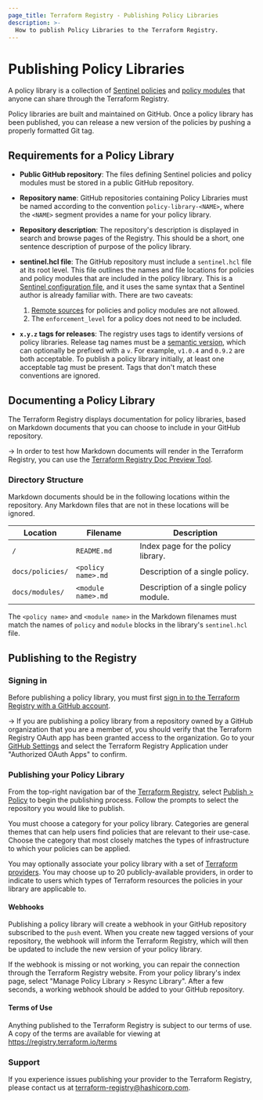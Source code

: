 ```yaml
---
page_title: Terraform Registry - Publishing Policy Libraries
description: >-
  How to publish Policy Libraries to the Terraform Registry.
---
```


# Publishing Policy Libraries

A policy library is a collection of [Sentinel policies](https://docs.hashicorp.com/sentinel/writing) and [policy modules](https://docs.hashicorp.com/sentinel/extending/modules) that anyone can share through the Terraform Registry.

Policy libraries are built and maintained on GitHub. Once a policy library has been published, you can release a new version of the policies by pushing a properly formatted Git tag.

## Requirements for a Policy Library

- **Public GitHub repository**: The files defining Sentinel policies and policy modules must be stored in a public GitHub repository.

- **Repository name**: GitHub repositories containing Policy Libraries must be named according to the convention `policy-library-<NAME>`, where the `<NAME>` segment provides a name for your policy library.

- **Repository description**: The repository's description is displayed in search and browse pages of the Registry. This should be a short, one sentence description of purpose of the policy library.

- **sentinel.hcl file**: The GitHub repository must include a `sentinel.hcl` file at its root level. This file outlines the names and file locations for policies and policy modules that are included in the policy library. This is a [Sentinel configuration file](https://docs.hashicorp.com/sentinel/configuration), and it uses the same syntax that a Sentinel author is already familiar with. There are two caveats:
  1. [Remote sources](https://docs.hashicorp.com/sentinel/configuration/remote-sources) for policies and policy modules are not allowed.
  2. The `enforcement_level` for a policy does not need to be included.

- **`x.y.z` tags for releases**: The registry uses tags to identify versions of policy libraries. Release tag names must be a [semantic version](http://semver.org/), which can optionally be prefixed with a `v`. For example, `v1.0.4` and `0.9.2` are both acceptable. To publish a policy library initially, at least one acceptable tag must be present. Tags that don't match these conventions are ignored.

## Documenting a Policy Library

The Terraform Registry displays documentation for policy libraries, based on Markdown documents that you can choose to include in your GitHub repository.

-> In order to test how Markdown documents will render in the Terraform Registry, you can use the [Terraform Registry Doc Preview Tool](https://registry.terraform.io/tools/doc-preview).

### Directory Structure

Markdown documents should be in the following locations within the repository. Any Markdown files that are not in these locations will be ignored.

| Location | Filename | Description |
| --- | --- | --- |
| `/` | `README.md` | Index page for the policy library. |
| `docs/policies/` | `<policy name>.md` | Description of a single policy. |
| `docs/modules/` | `<module name>.md` | Description of a single policy module. |

The `<policy name>` and `<module name>` in the Markdown filenames must match the names of `policy` and `module` blocks in the library's `sentinel.hcl` file.

## Publishing to the Registry

### Signing in

Before publishing a policy library, you must first [sign in to the Terraform Registry with a GitHub account](/registry#user-account).

-> If you are publishing a policy library from a repository owned by a GitHub organization that you are a member of, you should verify that the Terraform Registry OAuth app has been granted access to the organization. Go to your [GitHub Settings](https://github.com/settings/applications) and select the Terraform Registry Application under "Authorized OAuth Apps" to confirm.

### Publishing your Policy Library

From the top-right navigation bar of the [Terraform Registry](https://registry.terraform.io), select [Publish > Policy](https://registry.terraform.io/publish/policy) to begin the publishing process. Follow the prompts to select the repository you would like to publish.

You must choose a category for your policy library. Categories are general  themes that can help users find policies that are relevant to their use-case. Choose the category that most closely matches the types of infrastructure to which your policies can be applied.

You may optionally associate your policy library with a set of [Terraform providers](/registry/providers). You may choose up to 20 publicly-available providers, in order to indicate to users which types of Terraform resources the policies in your library are applicable to.

#### Webhooks

Publishing a policy library will create a webhook in your GitHub repository subscribed to the `push` event. When you create new tagged versions of your repository, the webhook will inform the Terraform Registry, which will then be updated to include the new version of your policy library.

If the webhook is missing or not working, you can repair the connection through the Terraform Registry website. From your policy library's index page, select "Manage Policy Library > Resync Library". After a few seconds, a working webhook should be added to your GitHub repository.

#### Terms of Use

Anything published to the Terraform Registry is subject to our terms of use. A copy of the terms are available for viewing at <https://registry.terraform.io/terms>

### Support

If you experience issues publishing your provider to the Terraform Registry, please contact us at <terraform-registry@hashicorp.com>.
